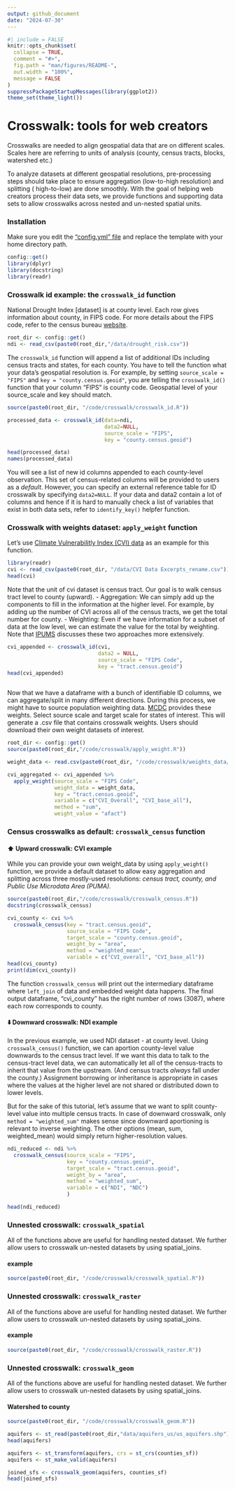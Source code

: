 ```yaml
---
output: github_document
date: "2024-07-30"
---
```


```r
#| include = FALSE
knitr::opts_chunk$set(
  collapse = TRUE,
  comment = "#>",
  fig.path = "man/figures/README-",
  out.width = "100%",
  message = FALSE
)
suppressPackageStartupMessages(library(ggplot2))
theme_set(theme_light())
```

# Crosswalk: tools for web creators

Crosswalks are needed to align geospatial data that are on different scales. Scales here are referring to units of analysis (county, census tracts, blocks, watershed etc.) 

To analyze datasets at different geospatial resolutions, pre-processing steps should take place to ensure aggregation (low-to-high resolution) and splitting ( high-to-low) are done smoothly. With the goal of helping web creators process their data sets, we provide functions and supporting data sets to allow crosswalks across nested and un-nested spatial units.




### Installation

Make sure you edit the ["config.yml" file]("~/config.yml") and replace the template with your home directory path.

```r


config::get()
library(dplyr)
library(docstring)
library(readr)
```

### Crosswalk id example: the `crosswalk_id` function

National Drought Index [dataset] is at county level. Each row gives information about county, in FIPS code. For more details about the FIPS code, refer to the census bureau [website](https://www.census.gov/library/reference/code-lists/ansi/ansi-codes-for-states.html).

```r
root_dir <- config::get()
ndi <- read_csv(paste0(root_dir,"/data/drought_risk.csv"))
```

The `crosswalk_id` function will append a list of additional IDs including census tracts and states, for each county. You have to tell the function what your data's geospatial resolution is. For example, by setting `source_scale = "FIPS"` and `key = "county.census.geoid"`, you are telling the `crosswalk_id()` function that your column "FIPS" is county code. Geospatial level of your source_scale and key should match. 
```r
source(paste0(root_dir, "/code/crosswalk/crosswalk_id.R"))

processed_data <- crosswalk_id(data=ndi,  
                               data2=NULL, 
                               source_scale = "FIPS",
                               key = "county.census.geoid")

head(processed_data)
names(processed_data) 
```
You will see a list of new id columns appended to each county-level observation. This set of census-related columns will be provided to users as a *default*. However, you can specify an external reference table for ID crosswalk by specifying `data2=NULL`. If your data and data2 contain a lot of columns and hence if it is hard to manually check a list of variables that exist in both data sets, refer to `identify_key()` helpfer function. 

### Crosswalk with weights dataset: `apply_weight` function

Let's use [Climate Vulnerabilitly Index (CVI) data](https://climatevulnerabilityindex.org) as an example for this function. 
```r
library(readr)
cvi <- read_csv(paste0(root_dir, "/data/CVI Data Excerpts_rename.csv"))
head(cvi)
```
Note that the unit of cvi dataset is census tract. Our goal is to walk census tract level to county (upward). 
-   Aggregation: We can simply add up the components to fill in the information at the higher level. For example, by adding up the number of CVI across all of the census tracts, we get the total number for county.
-   Weighting: Even if we have information for a subset of data at the low level, we can estimate the value for the total by weighting. Note that [IPUMS](https://www.nhgis.org/geographic-crosswalks) discusses these two approaches more extensively.

```r
cvi_appended <- crosswalk_id(cvi, 
                             data2 = NULL,
                             source_scale = "FIPS Code",
                             key = "tract.census.geoid")
head(cvi_appended)
            
```

Now that we have a dataframe with a bunch of identifiable ID columns, we can aggregate/split in many different directions. During this process, we might have to source population weighting data. [MCDC](https://mcdc.missouri.edu/applications/geocorr2022.html) provides these weights. Select source scale and target scale for states of interest. This will generate a .csv file that contains crosswalk weights. Users should download their own weight datasets of interest.

```r
root_dir <- config::get()
source(paste0(root_dir,"/code/crosswalk/apply_weight.R"))

weight_data <- read.csv(paste0(root_dir, "/code/crosswalk/weights_data/2020tr_ct_area.csv"))

cvi_aggregated <- cvi_appended %>%
  apply_weight(source_scale = "FIPS Code",
               weight_data = weight_data,
               key = "tract.census.geoid",
               variable = c("CVI_Overall", "CVI_base_all"),
               method = "sum",
               weight_value = "afact")
```



### Census crosswalks as default: `crosswalk_census` function
####   ⬆️ Upward crosswalk: CVI example
While you can provide your own weight_data by using `apply_weight()` function, we provide a default dataset to allow easy aggregation and splitting across three mostly-used resolutions: *census tract, county, and Public Use Microdata Area (PUMA).*

```r
source(paste0(root_dir,"/code/crosswalk/crosswalk_census.R"))
docstring(crosswalk_census)

cvi_county <- cvi %>%
  crosswalk_census(key = "tract.census.geoid",
                   source_scale = "FIPS Code",
                   target_scale = "county.census.geoid",
                   weight_by = "area",
                   method = "weighted_mean",
                   variable = c("CVI_overall", "CVI_base_all"))
head(cvi_county)
print(dim(cvi_county))
```
The function `crosswalk_census` will print out the intermediary dataframe where `left_join` of data and embedded weight data happens. The final output dataframe, "cvi_county" has the right number of rows (3087), where each row corresponds to county.

####  ⬇️ Downward crosswalk: NDI example
In the previous example, we used NDI dataset - at county level. Using `crosswalk_census()` function, we can aportion county-level value downwards to the census tract level. If we want this data to talk to the census-tract level data, we can automatically let all of the census-tracts to inherit that value from the upstream. (And census tracts *always* fall under the county.) Assignment borrowing or inheritance is appropriate in cases where the values at the higher level are not shared or distributed down to lower levels.

But for the sake of this tutorial, let's assume that we want to split county-level value into multiple census tracts. In case of downward crosswalk, only `method = "weighted_sum"` makes sense since downward aportioning is relevant to inverse weighting. The other options (mean, sum, weighted_mean) would simply return higher-resolution values. 

```r
ndi_reduced <- ndi %>%
  crosswalk_census(source_scale = "FIPS",
                   key = "county.census.geoid",
                   target_scale = "tract.census.geoid",
                   weight_by = "area",
                   method = "weighted_sum",
                   variable = c("NDI", "NDC")
                   )

head(ndi_reduced)
```
### Unnested crosswalk: `crosswalk_spatial`
All of the functions above are useful for handling nested dataset. We further allow users to crosswalk un-nested datasets by using spatial_joins. 

#### example
```r
source(paste0(root_dir, "/code/crosswalk/crosswalk_spatial.R"))


```

### Unnested crosswalk: `crosswalk_raster`
All of the functions above are useful for handling nested dataset. We further allow users to crosswalk un-nested datasets by using spatial_joins. 

#### example
```r
source(paste0(root_dir, "/code/crosswalk/crosswalk_raster.R"))


```

### Unnested crosswalk: `crosswalk_geom`
All of the functions above are useful for handling nested dataset. We further allow users to crosswalk un-nested datasets by using spatial_joins. 

#### Watershed to county
```r
source(paste0(root_dir, "/code/crosswalk/crosswalk_geom.R"))

aquifers <- st_read(paste0(root_dir,"data/aquifers_us/us_aquifers.shp"))
head(aquifers)

aquifers <- st_transform(aquifers, crs = st_crs(counties_sf))
aquifers <- st_make_valid(aquifers)

joined_sfs <- crosswalk_geom(aquifers, counties_sf)
head(joined_sfs)

```


